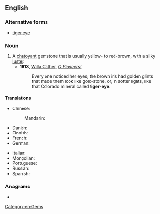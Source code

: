 ==English==

===Alternative forms===
* [[tiger eye]]

{{wikipedia}}

===Noun===
{{en-noun|head=[[tiger]]'s [[eye]]}}

# A [[chatoyant]] gemstone that is usually yellow- to red-brown, with a silky [[luster]].
#* '''1913''', [[w:Willa Cather|Willa Cather]], ''[[s:O Pioneers!|O Pioneers!]]''
#*: Every one noticed her eyes; the brown iris had golden glints that made them look like gold-stone, or, in softer lights, like that Colorado mineral called '''tiger-eye'''.

====Translations====
{{trans-top|chatoyant gemstone}}
* Chinese:
*: Mandarin: {{t+|cmn|虎眼石|tr=hǔyǎnshí}}
* Danish: {{t|da|tigerøje|n}}
* Finnish: {{t|fi|tiikerinsilmä}}
* French: {{t+|fr|œil-de-tigre|m}}
* German: {{t+|de|Tigerauge|n}}
{{trans-mid}}
* Italian: {{t|it|occhio di tigre|m}}
* Mongolian: {{t|mn|барын нүд}}
* Portuguese: {{t|pt|olho de tigre|m}}
* Russian: {{t+|ru|тигро́вый глаз|m}}
* Spanish: {{t|es|ojo de tigre|m}}
{{trans-bottom}}

===Anagrams===
* {{anagrams|en|a=eeegirsty|geyserite}}

[[Category:en:Gems]]